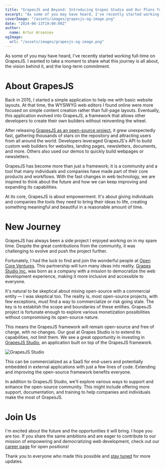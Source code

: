 ```yaml
---
title: "GrapesJS and Beyond: Introducing Grapes Studio and Our Plans for the Future"
excerpt: "As some of you may have heard, I've recently started working full-time on GrapesJS. I wanted to take a moment to share what this journey is all about, the vision behind it, and the long-term commitment."
coverImage: "/assets/images/grapesjs-og-image.png"
date: "2024-06-13T19:00:00Z"
author:
  name: Artur Arseniev
ogImage:
  url: "/assets/images/grapesjs-og-image.png"
---
```


As some of you may have heard, I've recently started working full-time on GrapesJS. I wanted to take a moment to share what this journey is all about, the vision behind it, and the long-term commitment.

# About GrapesJS

Back in 2015, I started a simple application to help me with basic website layouts. At that time, the WYSIWYG web editors I found online were more focused on simple content creation rather than full-page layouts. Eventually, this application evolved into GrapesJS, a framework that allows other developers to create their own builders without reinventing the wheel.

After releasing [GrapesJS as an open-source project](https://github.com/GrapesJS/grapesjs), it grew unexpectedly fast, gathering thousands of stars on the repository and attracting users from all around the world. Developers leveraged GrapesJS's API to build custom web builders for websites, landing pages, newsletters, documents, and more. Others also used our demos to quickly build webpages or newsletters.

GrapesJS has become more than just a framework; it is a community and a tool that many individuals and companies have made part of their core products and workflows. With the fast changes in web technology, we are inspired to think about the future and how we can keep improving and expanding its capabilities.

At its core, GrapesJS is about empowerment. It's about giving individuals and companies the tools they need to bring their ideas to life, creating something meaningful and beautiful in a reasonable amount of time.

# New Journey

GrapesJS has always been a side project I enjoyed working on in my spare time. Despite the great contributions from the community, it was challenging to evolve and push the project further.

Fortunately, I had the luck to find and join the wonderful people at [Open Core Ventures](https://opencoreventures.com/). This partnership will turn many ideas into reality. [Grapes Studio Inc.](https://www.linkedin.com/company/grapes-studio) was born as a company with a mission to democratize the web development experience, making it more inclusive and accessible to everyone.

It's natural to be skeptical about mixing open-source with a commercial entity — I was skeptical too. The reality is, most open-source projects, with few exceptions, must find a way to commercialize or risk going stale. The key is to establish the scope and boundaries of these entities. GrapesJS project is fortunate enough to explore various monetization possibilities without compromising its open-source nature.

This means the GrapesJS framework will remain open-source and free of charge, with no changes. Our goal at Grapes Studio is to extend its capabilities, not limit them. We see a great opportunity in investing in [GrapesJS Studio](https://app.grapesjs.com/studio), an application built on top of the GrapesJS framework.

![GrapesJS Studio](/assets/images/blog/grapesjs-studio-alpha.jpeg)

This can be commercialized as a SaaS for end-users and potentially embedded in external applications with just a few lines of code. Extending and improving the open-source framework benefits everyone.

In addition to GrapesJS Studio, we'll explore various ways to support and enhance the open-source community. This might include offering more support, documentation, and training to help companies and individuals make the most of GrapesJS.

# Join Us

I'm excited about the future and the opportunities it will bring. I hope you are too. If you share the same ambitions and are eager to contribute to our mission of empowering and democratizing web development, check out our [career page](/careers) for open positions!


Thank you to everyone who made this possible and [stay tuned](https://x.com/grapesjs) for more updates.
